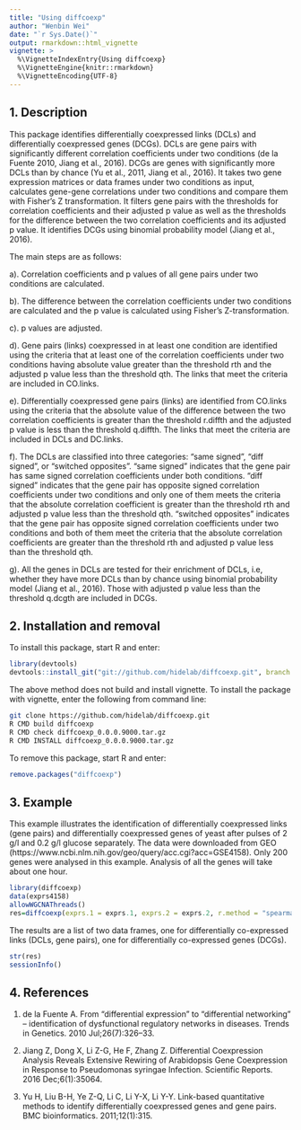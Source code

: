 ```yaml
---
title: "Using diffcoexp"
author: "Wenbin Wei"
date: "`r Sys.Date()`"
output: rmarkdown::html_vignette
vignette: >
  %\VignetteIndexEntry{Using diffcoexp}
  %\VignetteEngine{knitr::rmarkdown}
  %\VignetteEncoding{UTF-8}
---
```


## 1. Description

This package identifies differentially coexpressed links (DCLs) and differentially coexpressed genes (DCGs). DCLs are gene pairs with significantly different correlation coefficients under two conditions (de la Fuente 2010, Jiang et al., 2016). DCGs are genes with significantly more DCLs than by chance (Yu et al., 2011, Jiang et al., 2016). It takes two gene expression matrices or data frames under two conditions as input, calculates gene-gene correlations under two conditions and compare them with Fisher's Z transformation. It filters gene pairs with the thresholds for correlation coefficients and their adjusted p value as well as the thresholds for the difference between the two correlation coefficients and its adjusted p value. It identifies DCGs using binomial probability model (Jiang et al., 2016).

The main steps are as follows:

a). Correlation coefficients and p values of all gene pairs under two conditions are calculated.

b). The difference between the correlation coefficients  under two conditions are calculated and the p value is calculated using Fisher's Z-transformation.

c). p values are adjusted.

d). Gene pairs (links) coexpressed in at least one condition are identified using the criteria that at least one of the correlation coefficients under two conditions having absolute value greater than the threshold rth and the adjusted p value less than the threshold qth. The links that meet the criteria are included in CO.links.

e). Differentially coexpressed gene pairs (links) are identified from CO.links using the criteria that the absolute value of the difference between the two correlation coefficients is greater than the threshold r.diffth and the adjusted p value is less than the threshold q.diffth. The links that meet the criteria are included in DCLs and DC.links.

f). The DCLs are classified into three categories: "same signed", "diff signed", or "switched opposites". "same signed" indicates that the gene pair has same signed correlation coefficients under both conditions. "diff signed" indicates that the gene pair has opposite signed correlation coefficients under two conditions and only one of them meets the criteria that the absolute correlation coefficient is greater than the threshold rth and adjusted p value less than the threshold qth. "switched opposites" indicates that the gene pair has opposite signed correlation coefficients under two conditions and both of them meet the criteria that the absolute correlation coefficients are greater than the threshold rth and adjusted p value less than the threshold qth.

g). All the genes in DCLs are tested for their enrichment of DCLs, i.e, whether they have more DCLs than by chance using binomial probability model (Jiang et al., 2016). Those with adjusted p value less than the threshold q.dcgth are included in DCGs. 

## 2. Installation and removal

To install this package, start R and enter:
```R
library(devtools)
devtools::install_git("git://github.com/hidelab/diffcoexp.git", branch = "master")
```
The above method does not build and install vignette. To install the package with vignette, enter the following from command line:
```bash
git clone https://github.com/hidelab/diffcoexp.git
R CMD build diffcoexp
R CMD check diffcoexp_0.0.0.9000.tar.gz
R CMD INSTALL diffcoexp_0.0.0.9000.tar.gz
```
To remove this package, start R and enter:
```R
remove.packages("diffcoexp")
```
## 3. Example

This example illustrates the identification of differentially coexpressed links (gene pairs) and differentially coexpressed genes of yeast after pulses of 2 g/l and 0.2 g/l glucose separately. The data were downloaded from GEO (https://www.ncbi.nlm.nih.gov/geo/query/acc.cgi?acc=GSE4158). Only 200 genes were analysed in this example. Analysis of all the genes will take about one hour. 

```r
library(diffcoexp)
data(exprs4158)
allowWGCNAThreads()
res=diffcoexp(exprs.1 = exprs.1, exprs.2 = exprs.2, r.method = "spearman" )
```
The results are a list of two data frames, one for differentially co-expressed links (DCLs, gene pairs), one for differentially co-expressed genes (DCGs).
```r
str(res)
sessionInfo()
```
## 4. References
1. de la Fuente A. From “differential expression” to “differential networking” – identification of dysfunctional regulatory networks in diseases. Trends in Genetics. 2010 Jul;26(7):326–33. 

2. Jiang Z, Dong X, Li Z-G, He F, Zhang Z. Differential Coexpression Analysis Reveals Extensive Rewiring of Arabidopsis Gene Coexpression in Response to Pseudomonas syringae Infection. Scientific Reports. 2016 Dec;6(1):35064.

3. Yu H, Liu B-H, Ye Z-Q, Li C, Li Y-X, Li Y-Y. Link-based quantitative methods to identify differentially coexpressed genes and gene pairs. BMC bioinformatics. 2011;12(1):315.
